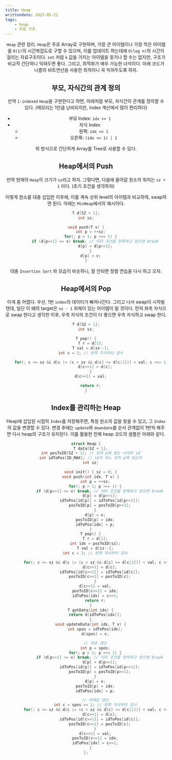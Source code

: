 ```yaml
---
title: Heap
writtendate: 2023-05-22
tags:
    - heap
    - 자료 구조
---
```


<Header />

`Heap` 관련 정리. `Heap`은 주로 Array로 구현하며, 가장 큰 아이템이나 가장 작은 아이템을 `O(1)`의 시간복잡도로 구할 수 있으며, 이를 업데이트 하는데에 `O(log n)`의 시간이 걸리는 자료구조이다. `set` 처럼 `k` 값을 가지는 아이템을 찾거나 할 수는 없지만, 구조가 비교적 간단하니 익혀두면 좋다. 그리고, 최적화가 매우 가능한 녀석이다. 아래 코드가 나름의 비트연산을 사용한 최적이니 꼭 익혀두도록 하자.

## 부모, 자식간의 관계 정의

만약 `1-indexed` `Heap`을 구현한다고 하면, 아래처럼 부모, 자식간의 관계를 정의할 수 있다. (메모리는 1만큼 낭비되지만, Index 계산에서 많이 편리하다)

- 부모 Index: `idx >> 1`
- 자식 Index
    - 왼쪽: `idx << 1`
    - 오른쪽: `(idx << 1) | 1`

위 방식으로 간단하게 Array를 Tree로 사용할 수 있다.

## Heap에서의 Push

만약 현재의 `Heap`의 크기가 `sz`라고 하자. 그렇다면, 다음에 들어갈 원소의 위치는 `sz + 1` 이다. (초기 조건을 생각하자)

이렇게 원소를 대충 삽입한 이후에, 이를 계속 상위 level의 아이템과 비교하여, swap하면 된다. 아래는 `MinHeap`에서의 예시이다.

```cpp
T d[SZ + 1];
int sz;

void push(T v) {
    int p = ++sz;
    for(; p > 1; p >>= 1) {
        if (d[p>>1] <= v) break; // 이미 조건을 만족하고 있으면 break
        d[p] = d[p>>1];
    }
    d[p] = v;
}
```

대충 `Insertion Sort` 와 모습이 비슷하니, 잘 안되면 정렬 연습을 다시 하고 오자.

## Heap에서의 Pop

이게 좀 어렵다. 우선, 1번 `index`의 데이터가 빠져나간다. 그리고 나서 swap이 시작될 텐데, 일단 이 떄의 target은 `sz - 1` 위체이 있는 아이템이 될 것이다. 먼저 좌측 자식으로 swap 한다고 생각한 이후, 우측 자식의 조건이 더 좋으면 우측 자식하고 swap 한다.

```cpp
T d[SZ + 1];
int sz;

T pop() {
    T r = d[1];
    T val = d[sz--];
    int c = 2; // 왼쪽 자식부터 검사

    for(; c <= sz && d[c |= (c < sz && d[c] >= d[c|1])] < val; c <<= 1) {
        d[c>>1] = d[c];
    }
    d[c>>1] = val;

    return r;
}
```

## Index를 관리하는 Heap

Heap에 삽입된 시점의 `Index`를 저장해주면, 특정 원소의 값을 찾을 수 있고, 그 `Index`의 값을 변경할 수 있다. 변경 후에는 `update`와 `downdate`를 순서 관계없이 1번씩 해주면 다시 heap의 구조가 유지된다. 이를 활용한 전체 heap 코드의 샘플은 아래와 같다.

```cpp
struct Heap {
    T data[SZ + 1];
    int posToID[SZ + 1]; // 위치 p에 있는 녀석의 id
    int idToPos[ID_MAX]; // id가 어느 위치 p에 있는지
    int sz;

    void init() { sz = 0; }
    void push(int idx, T v) {
        int p = ++sz;
        for(; p > 1; p >>= 1) {
            if (d[p>>1] <= v) break; // 이미 조건을 만족하고 있으면 break
            d[p] = d[p>>1];
            idToPos[id[p]] = idToPos[id[p>>1]];
            posToID[p] = posToID[p>>1];
        }
        d[p] = v;
        posToID[p] = idx;
        idToPos[idx] = p;
    }
    T pop() {
        T r = d[1];
        int idx = posToID[sz];
        T val = d[sz--];
        int c = 2; // 왼쪽 자식부터 검사

        for(; c <= sz && d[c |= (c < sz && d[c] >= d[c|1])] < val; c <<= 1) {
            d[c>>1] = d[c];
            idToPos[id[c>>1]] = idToPos[id[c]];
            posToID[c>>1] = posToID[c];
        }
        d[c>>1] = val;
        posToID[c>>1] = idx;
        idToPos[idx] = c>>1;
        return r;
    }
    T getData(int idx) {
        return d[idToPos[idx]];
    }
    void updateData(int idx, T v) {
        int spos = idToPos[idx];
        d[spos] = v;

        // 위로 갱신
        int p = spos;
        for(; p > 1; p >>= 1) {
            if (d[p>>1] <= v) break; // 이미 조건을 만족하고 있으면 break
            d[p] = d[p>>1];
            idToPos[id[p]] = idToPos[id[p>>1]];
            posToID[p] = posToID[p>>1];
        }
        d[p] = v;
        posToID[p] = idx;
        idToPos[idx] = p;

        // 아래로 갱신
        int c = spos << 1; // 왼쪽 자식부터 검사
        for(; c <= sz && d[c |= (c < sz && d[c] >= d[c|1])] < val; c <<= 1) {
            d[c>>1] = d[c];
            idToPos[id[c>>1]] = idToPos[id[c]];
            posToID[c>>1] = posToID[c];
        }
        d[c>>1] = val;
        posToID[c>>1] = idx;
        idToPos[idx] = c>>1;
    }
};

```


<TagList />
<Comment />
